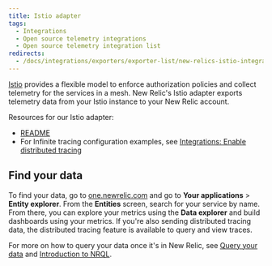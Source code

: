 ```yaml
---
title: Istio adapter
tags:
  - Integrations
  - Open source telemetry integrations
  - Open source telemetry integration list
redirects:
  - /docs/integrations/exporters/exporter-list/new-relics-istio-integration
---
```


[Istio](https://istio.io/docs/reference/config/policy-and-telemetry/mixer-overview/) provides a flexible model to enforce authorization policies and collect telemetry for the services in a mesh. New Relic's Istio adapter exports telemetry data from your Istio instance to your New Relic account.

Resources for our Istio adapter:

* [README](https://github.com/newrelic/newrelic-istio-adapter)
* For Infinite tracing configuration examples, see [Integrations: Enable distributed tracing](/docs/understand-dependencies/distributed-tracing/enable-configure/integrations-enable-distributed-tracing)

## Find your data

To find your data, go to [one.newrelic.com](https://one.newrelic.com/ "Link opens in a new window.") and go to **Your applications** > **Entity explorer**. From the **Entities** screen, search for your service by name. From there, you can explore your metrics using the **Data explorer** and build dashboards using your metrics. If you're also sending distributed tracing data, the distributed tracing feature is available to query and view traces.

For more on how to query your data once it's in New Relic, see [Query your data](/docs/using-new-relic/data/understand-data/query-new-relic-data) and [Introduction to NRQL](/docs/query-data/nrql-new-relic-query-language/getting-started/introduction-nrql).
